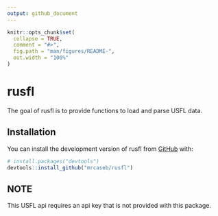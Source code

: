 ```yaml
---
output: github_document
---
```


<!-- README.md is generated from README.Rmd. Please edit that file -->

```r
knitr::opts_chunk$set(
  collapse = TRUE,
  comment = "#>",
  fig.path = "man/figures/README-",
  out.width = "100%"
)
```

# rusfl

<!-- badges: start -->
<!-- badges: end -->

The goal of rusfl is to provide functions to load and parse USFL data.

## Installation

You can install the development version of rusfl from [GitHub](https://github.com/) with:

``` r
# install.packages("devtools")
devtools::install_github("mrcaseb/rusfl")
```

## NOTE

This USFL api requires an api key that is not provided with this package.
